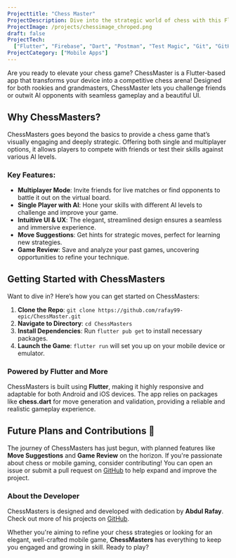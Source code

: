 ```yaml
---
Projecttitle: "Chess Master"
ProjectDescription: Dive into the strategic world of chess with this Flutter-powered game. Challenge friends 👥, master the art of checkmate! Your mobile chess arena awaits."
ProjectImage: /projects/chessimage_chroped.png
draft: false
ProjectTech:
  ["Flutter", "Firebase", "Dart", "Postman", "Test Magic", "Git", "GitHub"]
ProjectCategory: ["Mobile Apps"]
---
```


Are you ready to elevate your chess game? ChessMaster is a Flutter-based app that transforms your device into a competitive chess arena! Designed for both rookies and grandmasters, ChessMaster lets you challenge friends or outwit AI opponents with seamless gameplay and a beautiful UI.

## Why ChessMasters?

ChessMasters goes beyond the basics to provide a chess game that’s visually engaging and deeply strategic. Offering both single and multiplayer options, it allows players to compete with friends or test their skills against various AI levels.

### Key Features:

- **Multiplayer Mode**: Invite friends for live matches or find opponents to battle it out on the virtual board.
- **Single Player with AI**: Hone your skills with different AI levels to challenge and improve your game.
- **Intuitive UI & UX**: The elegant, streamlined design ensures a seamless and immersive experience.
- **Move Suggestions**: Get hints for strategic moves, perfect for learning new strategies.
- **Game Review**: Save and analyze your past games, uncovering opportunities to refine your technique.

## Getting Started with ChessMasters

Want to dive in? Here’s how you can get started on ChessMasters:

1. **Clone the Repo**: `git clone https://github.com/rafay99-epic/ChessMaster.git`
2. **Navigate to Directory**: `cd ChessMasters`
3. **Install Dependencies**: Run `flutter pub get` to install necessary packages.
4. **Launch the Game**: `flutter run` will set you up on your mobile device or emulator.

### Powered by Flutter and More

ChessMasters is built using **Flutter**, making it highly responsive and adaptable for both Android and iOS devices. The app relies on packages like **chess.dart** for move generation and validation, providing a reliable and realistic gameplay experience.

## Future Plans and Contributions 🌟

The journey of ChessMasters has just begun, with planned features like **Move Suggestions** and **Game Review** on the horizon. If you're passionate about chess or mobile gaming, consider contributing! You can open an issue or submit a pull request on [GitHub](https://github.com/rafay99-epic/ChessMaster) to help expand and improve the project.

### About the Developer

ChessMasters is designed and developed with dedication by **Abdul Rafay**. Check out more of his projects on [GitHub](https://github.com/rafay99-epic).

Whether you're aiming to refine your chess strategies or looking for an elegant, well-crafted mobile game, **ChessMasters** has everything to keep you engaged and growing in skill. Ready to play?
